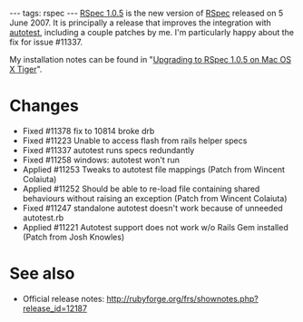 ---
tags: rspec
---
[[RSpec 1.0.5]] is the new version of [[RSpec]] released on 5 June 2007. It is principally a release that improves the integration with [[autotest]], including a couple patches by me. I'm particularly happy about the fix for issue #11337.

My installation notes can be found in "[[Upgrading to RSpec 1.0.5 on Mac OS X Tiger]]".

= Changes =

* Fixed #11378 fix to 10814 broke drb
* Fixed #11223 Unable to access flash from rails helper specs
* Fixed #11337 autotest runs specs redundantly
* Fixed #11258 windows: autotest won't run
* Applied #11253 Tweaks to autotest file mappings (Patch from Wincent Colaiuta)
* Applied #11252 Should be able to re-load file containing shared behaviours without raising an exception (Patch from Wincent Colaiuta)
* Fixed #11247 standalone autotest doesn't work because of unneeded autotest.rb
* Applied #11221 Autotest support does not work w/o Rails Gem installed (Patch from Josh Knowles)

= See also =

* Official release notes: http://rubyforge.org/frs/shownotes.php?release_id=12187
